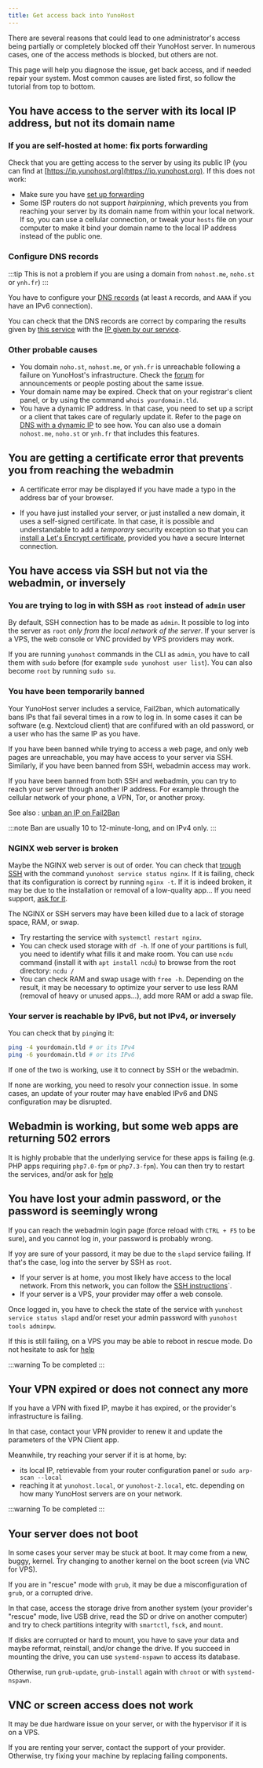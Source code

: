 ```yaml
---
title: Get access back into YunoHost
---
```


There are several reasons that could lead to one administrator's access being partially or completely blocked off their YunoHost server. In numerous cases, one of the access methods is blocked, but others are not.

This page will help you diagnose the issue, get back access, and if needed repair your system. Most common causes are listed first, so follow the tutorial from top to bottom.

## You have access to the server with its local IP address, but not its domain name

### If you are self-hosted at home: fix ports forwarding

Check that you are getting access to the server by using its public IP (you can find at [https://ip.yunohost.org](https://ip.yunohost.org). If this does not work:

- Make sure you have [set up forwarding](/admin/get_started/post_install/port_forwarding)
- Some ISP routers do not support *hairpinning*, which prevents you from reaching your server by its domain name from within your local network. If so, you can use a cellular connection, or tweak your `hosts` file on your computer to make it bind your domain name to the local IP address instead of the public one.

### Configure DNS records

:::tip
This is not a problem if you are using a domain from `nohost.me`, `noho.st` or `ynh.fr`)
:::

You have to configure your [DNS records](/admin/domains/dns_configuration) (at least `A` records, and `AAAA` if you have an IPv6 connection).

You can check that the DNS records are correct by comparing the results given by [this service](https://www.whatsmydns.net/) with the [IP given by our service](https://ip.yunohost.org).

### Other probable causes

- You domain `noho.st`, `nohost.me`, or `ynh.fr` is unreachable following a failure on YunoHost's infrastructure. Check the [forum](https://forum.yunohost.org/) for announcements or people posting about the same issue.
- Your domain name may be expired. Check that on your registrar's client panel, or by using the command `whois yourdomain.tld`.
- You have a dynamic IP address. In that case, you need to set up a script or a client that takes care of regularly update it. Refer to the page on [DNS with a dynamic IP](/admin/tutorials/domains/dns_dynamicip) to see how. You can also use a domain `nohost.me`, `noho.st` or `ynh.fr` that includes this features.

## You are getting a certificate error that prevents you from reaching the webadmin

- A certificate error may be displayed if you have made a typo in the address bar of your browser.

- If you have just installed your server, or just installed a new domain, it uses a self-signed certificate. In that case, it is possible and understandable to add a *temporary* security exception so that you can [install a Let's Encrypt certificate](/admin/domains/certificate), provided you have a secure Internet connection.

## You have access via SSH but not via the webadmin, or inversely

### You are trying to log in with SSH as `root` instead of `admin` user

By default, SSH connection has to be made as `admin`. It possible to log into the server as `root` *only from the local network of the server*. If your server is a VPS, the web console or VNC provided by VPS providers may work.

If you are running `yunohost` commands in the CLI as `admin`, you have to call them with `sudo` before (for example `sudo yunohost user list`). You can also become `root` by running `sudo su`.

### You have been temporarily banned

Your YunoHost server includes a service, Fail2ban, which automatically bans IPs that fail several times in a row to log in. In some cases it can be software (e.g. Nextcloud client) that are confifured with an old password, or a user who has the same IP as you have.

If you have been banned while trying to access a web page, and only web pages are unreachable, you may have access to your server via SSH. Similarly, if you have been banned from SSH, webadmin access may work.

If you have been banned from both SSH and webadmin, you can try to reach your server through another IP address. For example through the cellular network of your phone, a VPN, Tor, or another proxy.

See also : [unban an IP on Fail2Ban](/admin/troubleshooting/fail2ban)

:::note
Ban are usually 10 to 12-minute-long, and on IPv4 only.
:::

### NGINX web server is broken

Maybe the NGINX web server is out of order. You can check that [trough SSH](/admin/command_line) with the command `yunohost service status nginx`. If it is failing, check that its configuration is correct by running `nginx -t`. If it is indeed broken, it may be due to the installation or removal of a low-quality app... If you need support, [ask for it](/community/help).

The NGINX or SSH servers may have been killed due to a lack of storage space, RAM, or swap.

- Try restarting the service with `systemctl restart nginx`.
- You can check used storage with `df -h`. If one of your partitions is full, you need to identify what fills it and make room. You can use `ncdu` command (install it with `apt install ncdu`) to browse from the root directory: `ncdu /`
- You can check RAM and swap usage with `free -h`. Depending on the result, it may be necessary to optimize your server to use less RAM (removal of heavy or unused apps...), add more RAM or add a swap file.

### Your server is reachable by IPv6, but not IPv4, or inversely

You can check that by `ping`ing it:

```bash
ping -4 yourdomain.tld # or its IPv4
ping -6 yourdomain.tld # or its IPv6
```

If one of the two is working, use it to connect by SSH or the webadmin.

If none are working, you need to resolv your connection issue. In some cases, an update of your router may have enabled IPv6 and DNS configuration may be disrupted.

## Webadmin is working, but some web apps are returning 502 errors

It is highly probable that the underlying service for these apps is failing (e.g. PHP apps requiring `php7.0-fpm` or `php7.3-fpm`). You can then try to restart the services, and/or ask for [help](/community/help)

## You have lost your admin password, or the password is seemingly wrong

If you can reach the webadmin login page (force reload with `CTRL + F5` to be sure), and you cannot log in, your password is probably wrong.

If yoy are sure of your passord, it may be due to the `slapd` service failing. If that's the case, log into the server by SSH as `root`.

- If your server is at home, you most likely have access to the local network. From this network, you can follow the [SSH instructions](/admin/command_line)`.
- If your server is a VPS, your provider may offer a web console.

Once logged in, you have to check the state of the service with `yunohost service status slapd` and/or reset your admin password with `yunohost tools adminpw`.

If this is still failing, on a VPS you may be able to reboot in rescue mode. Do not hesitate to ask for [help](/community/help)

:::warning
To be completed
:::

## Your VPN expired or does not connect any more

If you have a VPN with fixed IP, maybe it has expired, or the provider's infrastructure is failing.

In that case, contact your VPN provider to renew it and update the parameters of the VPN Client app.

Meanwhile, try reaching your server if it is at home, by:

- its local IP, retrievable from your router configuration panel or `sudo arp-scan --local`
- reaching it at `yunohost.local`, or `yunohost-2.local`, etc. depending on how many YunoHost servers are on your network.

:::warning
To be completed
:::

## Your server does not boot

In some cases your server may be stuck at boot. It may come from a new, buggy, kernel. Try changing to another kernel on the boot screen (via VNC for VPS).

If you are in "rescue" mode with `grub`, it may be due a misconfiguration of `grub`, or a corrupted drive.

In that case, access the storage drive from another system (your provider's "rescue" mode, live USB drive, read the SD or drive on another computer) and try to check partitions integrity with `smartctl`, `fsck`, and `mount`.

If disks are corrupted or hard to mount, you have to save your data and maybe reformat, reinstall, and/or change the drive. If you succeed in mounting the drive, you can use `systemd-nspawn` to access its database.

Otherwise, run `grub-update`, `grub-install` again with `chroot` or with `systemd-nspawn`.

## VNC or screen access does not work

It may be due hardware issue on your server, or with the hypervisor if it is on a VPS.

If you are renting your server, contact the support of your provider. Otherwise, try fixing your machine by replacing failing components.
